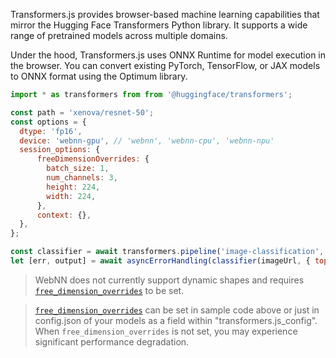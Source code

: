 

<div className="mt-6 grid grid-cols-2 gap-4 items-center justify-items-center tutorials-title">
  <TransformersJs className="transformersjs-logo" />
  <WebNn className="webnn-logo" />
</div>

Transformers.js provides browser-based machine learning capabilities that mirror the Hugging Face Transformers Python library. It supports a wide range of pretrained models across multiple domains. 

Under the hood, Transformers.js uses ONNX Runtime for model execution in the browser. You can convert existing PyTorch, TensorFlow, or JAX models to ONNX format using the Optimum library.

```js showLineNumbers filename="example.js"
import * as transformers from from '@huggingface/transformers';

const path = 'xenova/resnet-50';
const options = {
  dtype: 'fp16',
  device: 'webnn-gpu', // 'webnn', 'webnn-cpu', 'webnn-npu'
  session_options: {
      freeDimensionOverrides: {
        batch_size: 1,
        num_channels: 3,
        height: 224,
        width: 224,
      },
      context: {},
  },
};

const classifier = await transformers.pipeline('image-classification', path, options);
let [err, output] = await asyncErrorHandling(classifier(imageUrl, { topk: 3 }));
```

> <InfoIcon /> WebNN does not currently support dynamic shapes and requires [`free_dimension_overrides`](../onnx-runtime/free-dimension-overrides) to be set.

> <InfoIcon /> [`free_dimension_overrides`](../onnx-runtime/free-dimension-overrides) can be set in sample code above or just in config.json of your models as a field within "transformers.js_config". 
> When `free_dimension_overrides` is not set, you may experience significant performance degradation.

